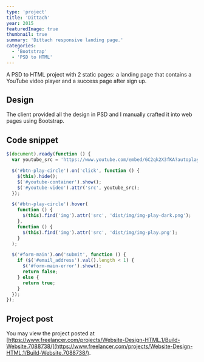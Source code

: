 ```yaml
---
type: 'project'
title: 'Dittach'
year: 2015
featuredImage: true
thumbnail: true
summary: 'Dittach responsive landing page.'
categories:
  - 'Bootstrap'
  - 'PSD to HTML'
---
```


A PSD to HTML project with 2 static pages: a landing page that contains a YouTube video player and a success page after sign up.

## Design

The client provided all the design in PSD and I manually crafted it into web pages using Bootstrap.

## Code snippet

```javascript
$(document).ready(function () {
  var youtube_src = 'https://www.youtube.com/embed/GC2qk2X3fKA?autoplay=1';

  $('#btn-play-circle').on('click', function () {
    $(this).hide();
    $('#youtube-container').show();
    $('#youtube-video').attr('src', youtube_src);
  });

  $('#btn-play-circle').hover(
    function () {
      $(this).find('img').attr('src', 'dist/img/img-play-dark.png');
    },
    function () {
      $(this).find('img').attr('src', 'dist/img/img-play.png');
    }
  );

  $('#form-main').on('submit', function () {
    if ($('#email_address').val().length < 1) {
      $('#form-main-error').show();
      return false;
    } else {
      return true;
    }
  });
});
```

## Project post

You may view the project posted at [https://www.freelancer.com/projects/Website-Design-HTML.1/Build-Website.7088738/](https://www.freelancer.com/projects/Website-Design-HTML.1/Build-Website.7088738/).
